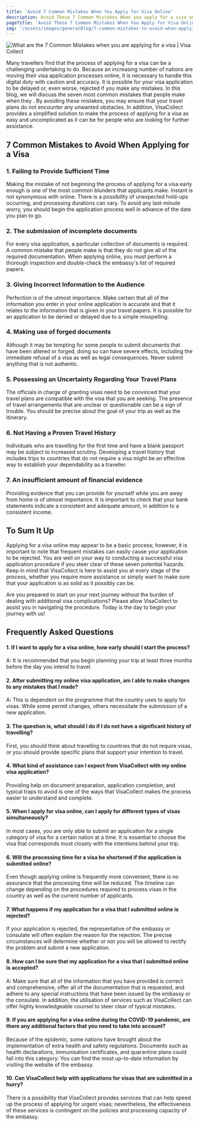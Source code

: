 ```yaml
---
title: 'Avoid 7 Common Mistakes When You Apply for Visa Online'
description: Avoid These 7 Common Mistakes When you apply for a visa online, Visa Collect reveals the secrets to a smooth online application process.
pageTitle: 'Avoid These 7 Common Mistakes When You Apply for Visa Online'
img: '/assets/images/generalBlog/7-common-mistakes-to-avoid-when-applying-for-a-visa.webp.webp'
---
```


<BlogContentHero className="mt-0">
  <img
    src="/assets/images/generalBlog/7-common-mistakes-to-avoid-when-applying-for-a-visa.webp.webp"
    alt="What are the 7 Common Mistakes when you are applying for a visa | Visa Collect"
  />
</BlogContentHero>

Many travellers find that the process of applying for a visa can be a challenging undertaking to do. Because an increasing number of nations are moving their visa application processes online, it is necessary to handle this digital duty with caution and accuracy. It is possible for your visa application to be delayed or, even worse, rejected if you make any mistakes. In this blog, we will discuss the seven most common mistakes that people make when they <LinkText href="/" text=" apply for visa online" />. By avoiding these mistakes, you may ensure that your travel plans do not encounter any unwanted obstacles. In addition, VisaCollect provides a simplified solution to make the process of applying for a visa as easy and uncomplicated as it can be for people who are looking for further assistance.

## 7 Common Mistakes to Avoid When Applying for a Visa

### 1. Failing to Provide Sufficient Time

Making the mistake of not beginning the process of applying for a visa early enough is one of the most common blunders that applicants make. Instant is not synonymous with online. There is a possibility of unexpected hold-ups occurring, and processing durations can vary. To avoid any last-minute worry, you should begin the application process well in advance of the date you plan to go.

### 2. The submission of incomplete documents

For every visa application, a particular collection of documents is required. A common mistake that people make is that they do not give all of the required documentation. When applying online, you must perform a thorough inspection and double-check the embassy's list of required papers.

### 3. Giving Incorrect Information to the Audience

Perfection is of the utmost importance. Make certain that all of the information you enter in your online application is accurate and that it relates to the information that is given in your travel papers. It is possible for an application to be denied or delayed due to a simple misspelling.

### 4. Making use of forged documents

Although it may be tempting for some people to submit documents that have been altered or forged, doing so can have severe effects, including the immediate refusal of a visa as well as legal consequences. Never submit anything that is not authentic.

### 5. Possessing an Uncertainty Regarding Your Travel Plans

The officials in charge of granting visas need to be convinced that your travel plans are compatible with the visa that you are seeking. The presence of travel arrangements that are unclear or questionable can be a sign of trouble. You should be precise about the goal of your trip as well as the itinerary.

### 6. Not Having a Proven Travel History

Individuals who are travelling for the first time and have a blank passport may be subject to increased scrutiny. Developing a travel history that includes trips to countries that do not require a visa might be an effective way to establish your dependability as a traveller.

### 7. An insufficient amount of financial evidence

Providing evidence that you can provide for yourself while you are away from home is of utmost importance. It is important to check that your bank statements indicate a consistent and adequate amount, in addition to a consistent income.

## To Sum It Up

Applying for a visa online may appear to be a basic process; however, it is important to note that frequent mistakes can easily cause your application to be rejected. You are well on your way to conducting a successful visa application procedure if you steer clear of these seven potential hazards. Keep in mind that VisaCollect is here to assist you at every stage of the process, whether you require more assistance or simply want to make sure that your application is as solid as it possibly can be.

Are you prepared to start on your next journey without the burden of dealing with additional visa complications? Please allow VisaCollect to assist you in navigating the procedure. Today is the day to begin your journey with us!

## Frequently Asked Questions

#### 1. If I want to apply for a visa online, how early should I start the process?

A: It is recommended that you begin planning your trip at least three months before the day you intend to travel.

#### 2. After submitting my online visa application, am I able to make changes to any mistakes that I made?

A: This is dependent on the programme that the country uses to apply for visas. While some permit changes, others necessitate the submission of a new application.

#### 3. The question is, what should I do if I do not have a significant history of travelling?

First, you should think about travelling to countries that do not require visas, or you should provide specific plans that support your intention to travel.

#### 4. What kind of assistance can I expect from VisaCollect with my online visa application?

Providing help on document preparation, application completion, and typical traps to avoid is one of the ways that VisaCollect makes the process easier to understand and complete.

#### 5. When I apply for visa online, can I apply for different types of visas simultaneously?

In most cases, you are only able to submit an application for a single category of visa for a certain nation at a time. It is essential to choose the visa that corresponds most closely with the intentions behind your trip.

#### 6. Will the processing time for a visa be shortened if the application is submitted online?

Even though applying online is frequently more convenient, there is no assurance that the processing time will be reduced. The timeline can change depending on the procedures required to process visas in the country as well as the current number of applicants.

#### 7. What happens if my application for a visa that I submitted online is rejected?

If your application is rejected, the representative of the embassy or consulate will often explain the reason for the rejection. The precise circumstances will determine whether or not you will be allowed to rectify the problem and submit a new application.

#### 8. How can I be sure that my application for a visa that I submitted online is accepted?

A: Make sure that all of the information that you have provided is correct and comprehensive, offer all of the documentation that is requested, and adhere to any special instructions that have been issued by the embassy or the consulate. In addition, the utilisation of services such as VisaCollect can offer highly knowledgeable counsel to steer clear of typical mistakes.

#### 9. If you are applying for a visa online during the COVID-19 pandemic, are there any additional factors that you need to take into account?

Because of the epidemic, some nations have brought about the implementation of extra health and safety regulations. Documents such as health declarations, immunisation certificates, and quarantine plans could fall into this category. You can find the most up-to-date information by visiting the website of the embassy.

#### 10. Can VisaCollect help with applications for visas that are submitted in a hurry?

There is a possibility that VisaCollect provides services that can help speed up the process of applying for urgent visas; nevertheless, the effectiveness of these services is contingent on the policies and processing capacity of the embassy.
